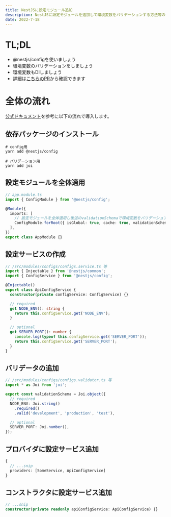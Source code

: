 ```yaml
---
title: NestJSに設定モジュール追加
description: NestJSに設定モジュールを追加して環境変数をバリデーションする方法等のメモ
date: 2022-7-18
---
```


# TL;DL

- @nestjs/configを使いましょう
- 環境変数のバリデーションをしましょう
- 環境変数もDIしましょう
- 詳細は[こちらのPR](https://github.com/g-dash/g-dash/pull/19)から確認できます

# 全体の流れ
[公式ドキュメント](https://docs.nestjs.com/techniques/configuration)を参考に以下の流れで導入します。

## 依存パッケージのインストール
```shell
# config用
yarn add @nestjs/config

# バリデーション用
yarn add joi

```

## 設定モジュールを全体適用
```ts
// app.module.ts
import { ConfigModule } from '@nestjs/config';

@Module({
  imports: [
    // 設定モジュールを全体適用し後述のvalidationSchemaで環境変数をバリデーション
    ConfigModule.forRoot({ isGlobal: true, cache: true, validationSchema }),
  ],
})
export class AppModule {}
```

## 設定サービスの作成
```ts
// /src/modules/configs/configs.service.ts 等
import { Injectable } from '@nestjs/common';
import { ConfigService } from '@nestjs/config';

@Injectable()
export class ApiConfigService {
  constructor(private configService: ConfigService) {}

  // required
  get NODE_ENV(): string {
    return this.configService.get('NODE_ENV');
  }

  // optional
  get SERVER_PORT(): number {
    console.log(typeof this.configService.get('SERVER_PORT'));
    return this.configService.get('SERVER_PORT');
  }
}
```

## バリデータの追加
```ts
// /src/modules/configs/configs.validator.ts 等
import * as Joi from 'joi';

export const validationSchema = Joi.object({
  // required
  NODE_ENV: Joi.string()
    .required()
    .valid('development', 'production', 'test'),

  // optional
  SERVER_PORT: Joi.number(),
});
```

## プロバイダに設定サービス追加

```ts
{
  // ...snip
  providers: [SomeService, ApiConfigService]
}
```

## コンストラクタに設定サービス追加
```ts
// ...snip
constructor(private readonly apiConfigService: ApiConfigService) {}
```

